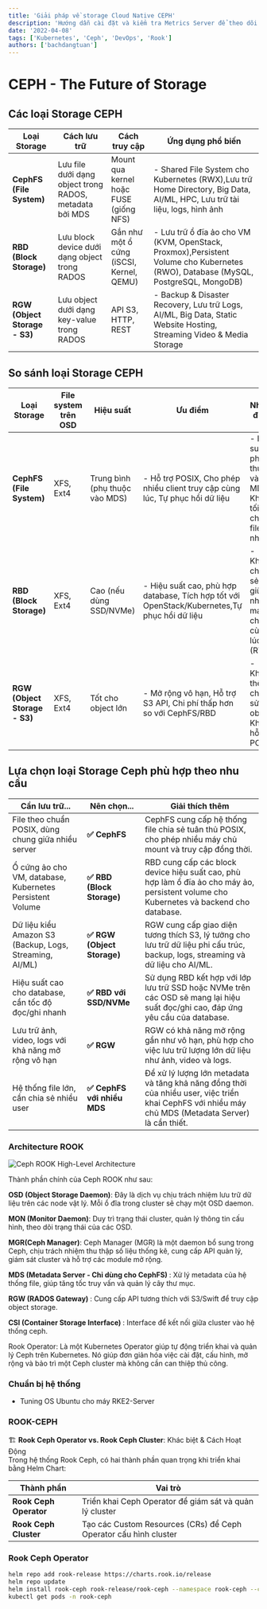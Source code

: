 ```yaml
---
title: 'Giải pháp về storage Cloud Native CEPH'
description: 'Hướng dẫn cài đặt và kiểm tra Metrics Server để theo dõi tài nguyên trong cụm Kubernetes'
date: '2022-04-08'
tags: ['Kubernetes', 'Ceph', 'DevOps', 'Rook']
authors: ['bachdangtuan']
---
```


# CEPH - The Future of Storage

## Các loại Storage CEPH

| **Loại Storage**              | **Cách lưu trữ**                                        | **Cách truy cập**                        | **Ứng dụng phổ biến**                                                                                                             |
| ----------------------------- | ------------------------------------------------------- | ---------------------------------------- | --------------------------------------------------------------------------------------------------------------------------------- |
| **CephFS (File System)**      | Lưu file dưới dạng object trong RADOS, metadata bởi MDS | Mount qua kernel hoặc FUSE (giống NFS)   | - Shared File System cho Kubernetes (RWX),Lưu trữ Home Directory, Big Data, AI/ML, HPC, Lưu trữ tài liệu, logs, hình ảnh          |
| **RBD (Block Storage)**       | Lưu block device dưới dạng object trong RADOS           | Gắn như một ổ cứng (iSCSI, Kernel, QEMU) | - Lưu trữ ổ đĩa ảo cho VM (KVM, OpenStack, Proxmox),Persistent Volume cho Kubernetes (RWO), Database (MySQL, PostgreSQL, MongoDB) |
| **RGW (Object Storage - S3)** | Lưu object dưới dạng key-value trong RADOS              | API S3, HTTP, REST                       | - Backup & Disaster Recovery, Lưu trữ Logs, AI/ML, Big Data, Static Website Hosting, Streaming Video & Media Storage              |

## So sánh loại Storage CEPH

| **Loại Storage**              | **File system trên OSD** | **Hiệu suất**                  | **Ưu điểm**                                                                                  | **Nhược điểm**                                           | **Khi nào nên dùng?**                                 |
| ----------------------------- | ------------------------ | ------------------------------ | -------------------------------------------------------------------------------------------- | -------------------------------------------------------- | ----------------------------------------------------- |
| **CephFS (File System)**      | XFS, Ext4                | Trung bình (phụ thuộc vào MDS) | - Hỗ trợ POSIX, Cho phép nhiều client truy cập cùng lúc, Tự phục hồi dữ liệu                 | - Hiệu suất phụ thuộc vào MDS, Không tối ưu cho file nhỏ | Khi cần một hệ thống file chia sẻ giữa nhiều máy chủ. |
| **RBD (Block Storage)**       | XFS, Ext4                | Cao (nếu dùng SSD/NVMe)        | - Hiệu suất cao, phù hợp database, Tích hợp tốt với OpenStack/Kubernetes,Tự phục hồi dữ liệu | - Không chia sẻ giữa nhiều máy chủ cùng lúc (RWO)        | Khi cần block storage cho VM, Kubernetes, Database.   |
| **RGW (Object Storage - S3)** | XFS, Ext4                | Tốt cho object lớn             | - Mở rộng vô hạn, Hỗ trợ S3 API, Chi phí thấp hơn so với CephFS/RBD                          | - Không thể chỉnh sửa object, Không hỗ trợ POSIX         | Khi cần lưu trữ dữ liệu lớn, backup, CDN, streaming.  |

## Lựa chọn loại Storage Ceph phù hợp theo nhu cầu

| Cần lưu trữ...                                           | Nên chọn...                 | Giải thích thêm                                                                                                                                     |
| -------------------------------------------------------- | --------------------------- | --------------------------------------------------------------------------------------------------------------------------------------------------- |
| File theo chuẩn POSIX, dùng chung giữa nhiều server      | **✅ CephFS**               | CephFS cung cấp hệ thống file chia sẻ tuân thủ POSIX, cho phép nhiều máy chủ mount và truy cập đồng thời.                                           |
| Ổ cứng ảo cho VM, database, Kubernetes Persistent Volume | **✅ RBD (Block Storage)**  | RBD cung cấp các block device hiệu suất cao, phù hợp làm ổ đĩa ảo cho máy ảo, persistent volume cho Kubernetes và backend cho database.             |
| Dữ liệu kiểu Amazon S3 (Backup, Logs, Streaming, AI/ML)  | **✅ RGW (Object Storage)** | RGW cung cấp giao diện tương thích S3, lý tưởng cho lưu trữ dữ liệu phi cấu trúc, backup, logs, streaming và dữ liệu cho AI/ML.                     |
| Hiệu suất cao cho database, cần tốc độ đọc/ghi nhanh     | **✅ RBD với SSD/NVMe**     | Sử dụng RBD kết hợp với lớp lưu trữ SSD hoặc NVMe trên các OSD sẽ mang lại hiệu suất đọc/ghi cao, đáp ứng yêu cầu của database.                     |
| Lưu trữ ảnh, video, logs với khả năng mở rộng vô hạn     | **✅ RGW**                  | RGW có khả năng mở rộng gần như vô hạn, phù hợp cho việc lưu trữ lượng lớn dữ liệu như ảnh, video và logs.                                          |
| Hệ thống file lớn, cần chia sẻ nhiều user                | **✅ CephFS với nhiều MDS** | Để xử lý lượng lớn metadata và tăng khả năng đồng thời của nhiều user, việc triển khai CephFS với nhiều máy chủ MDS (Metadata Server) là cần thiết. |

### Architecture ROOK

![Ceph ROOK High-Level Architecture](/static/images/ceph-rook.png 'Ceph ROOK High-Level Architecture')

Thành phần chính của Ceph ROOK như sau:

<b>OSD (Object Storage Daemon)</b>: Đây là dịch vụ chịu trách nhiệm lưu trữ dữ liệu trên các node
vật lý. Mỗi ổ đĩa trong cluster sẽ chạy một OSD daemon.

<b>MON (Monitor Daemon)</b>: Duy trì trạng thái cluster, quản lý thông tin cấu hình, theo dõi trạng
thái của các OSD.

<b>MGR(Ceph Manager)</b>: Ceph Manager (MGR) là một daemon bổ sung trong Ceph, chịu trách nhiệm thu
thập số liệu thống kê, cung cấp API quản lý, giám sát cluster và hỗ trợ các module mở rộng.

<b>MDS (Metadata Server - Chỉ dùng cho CephFS) </b>: Xử lý metadata của hệ thống file, giúp tăng tốc
truy vấn và quản lý cây thư mục.

<b>RGW (RADOS Gateway) </b>: Cung cấp API tương thích với S3/Swift để truy cập object storage.

<b>CSI (Container Storage Interface) </b>: Interface để kết nối giữa cluster vào hệ thống ceph.

Rook Operator: Là một Kubernetes Operator giúp tự động triển khai và quản lý Ceph trên Kubernetes. Nó giúp đơn giản hóa việc cài đặt, cấu hình, mở rộng và bảo trì một Ceph cluster mà không cần can thiệp thủ công.

### Chuẩn bị hệ thống

- Tuning OS Ubuntu cho máy RKE2-Server

### ROOK-CEPH

🏗️ **Rook Ceph Operator vs. Rook Ceph Cluster**: Khác biệt & Cách Hoạt Động  
Trong hệ thống Rook Ceph, có hai thành phần quan trọng khi triển khai bằng Helm Chart:

| Thành phần             | Vai trò                                                          |
| ---------------------- | ---------------------------------------------------------------- |
| **Rook Ceph Operator** | Triển khai Ceph Operator để giám sát và quản lý cluster          |
| **Rook Ceph Cluster**  | Tạo các Custom Resources (CRs) để Ceph Operator cấu hình cluster |

### Rook Ceph Operator

```bash
helm repo add rook-release https://charts.rook.io/release
helm repo update
helm install rook-ceph rook-release/rook-ceph --namespace rook-ceph --create-namespace
kubectl get pods -n rook-ceph

```
